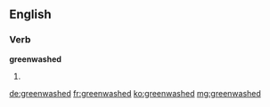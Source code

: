 ==English==

===Verb===
'''greenwashed'''

# {{past of|greenwash}}

[[de:greenwashed]]
[[fr:greenwashed]]
[[ko:greenwashed]]
[[mg:greenwashed]]